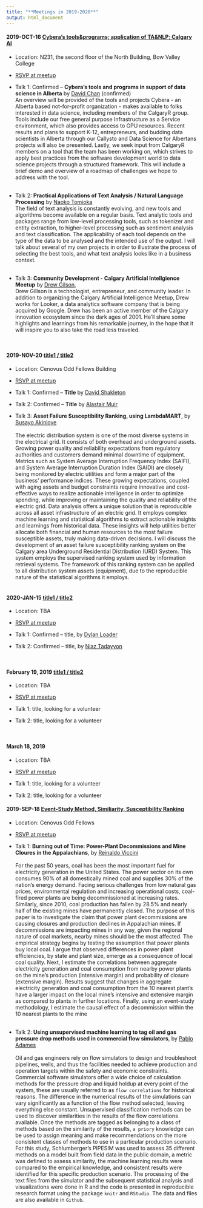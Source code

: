 ```yaml
---
title: "**Meetings in 2019-2020**"
output: html_document
---
```




#### 2019-OCT-16 [Cybera’s tools&programs; application of TA&NLP; Calgary AI](){target="_blank"}
+ Location: N231, the second floor of the North Building, Bow Valley College
+ [RSVP at meetup](https://www.meetup.com/calgaryr/events/265139871/){target="_blank"}

+ Talk 1: Confirmed -- **Cybera's tools and programs in support of data science in Alberta** by [David Chan](https://www.linkedin.com/in/davidichan?lipi=urn%3Ali%3Apage%3Ad_flagship3_profile_view_base_contact_details%3BCd1WIB5RRCi6VVGLx1INPw%3D%3D){target="_blank"} (confirmed) <br>An overview will be provided of the tools and projects Cybera - an Alberta based not-for-profit organization - makes available to folks interested in data science, including members of the CalgaryR group. Tools include our free general purpose Infrastructure as a Service environment, which also provides access to GPU resources. Recent results and plans to support K-12, entrepreneurs, and budding data scientists in Alberta through our Callysto and Data Science for Albertans projects will also be presented. Lastly, we seek input from CalgaryR members on a tool that the team has been working on, which strives to apply best practices from the software development world to data science projects through a structured framework. This will include a brief demo and overview of a roadmap of challenges we hope to address with the tool. <br><br>
+ Talk 2: **Practical Applications of Text Analysis / Natural Language Processing** by [Naoko Tomioka](https://www.linkedin.com/in/naoko-tomioka-038108b?lipi=urn%3Ali%3Apage%3Ad_flagship3_profile_view_base_contact_details%3BoYo7F26eTFunf2Yjv%2BChMQ%3D%3D){target="_blank"}<br>The field of text analysis is constantly evolving, and new tools and algorithms become available on a regular basis. Text analytic tools and packages range from low-level processing tools, such as tokenizer and entity extraction, to higher-level processing such as sentiment analysis and text classification. The applicability of each tool depends on the type of the data to be analysed and the intended use of the output. I will talk about several of my own projects in order to illustrate the process of selecting the best tools, and what text analysis looks like in a business context. <br><br>
+ Talk 3: **Community Development - Calgary Artificial Intellgience Meetup** by [Drew Gilson](https://www.linkedin.com/in/drewgillson?lipi=urn%3Ali%3Apage%3Ad_flagship3_profile_view_base_contact_details%3BGHewhCPhS6CCUxkRUC9aDw%3D%3D){target="_blank"}, <br>  Drew Gillson is a technologist, entrepreneur, and community leader. In addition to organizing the Calgary Artificial Intelligence Meetup, Drew works for Looker, a data analytics software company that is being acquired by Google. Drew has been an active member of the Calgary innovation ecosystem since the dark ages of 2001. He'll share some highlights and learnings from his remarkable journey, in the hope that it will inspire you to also take the road less traveled.


<br>

#### 2019-NOV-20 [title1 / title2](){target="_blank"}
+ Location: Cenovus Odd Fellows Building 
+ [RSVP at meetup](){target="_blank"}

+ Talk 1: Confirmed -- **Title** by [David Shakleton](https://www.linkedin.com/in/ca-data-automation-leader?lipi=urn%3Ali%3Apage%3Ad_flagship3_profile_view_base_contact_details%3B26ezNoGITs29XJD4cO4veA%3D%3D){target="_blank"} 

+ Talk 2: Confirmed -- **Title** by [Alastair Muir](https://www.linkedin.com/in/alastairkerrmuir?lipi=urn%3Ali%3Apage%3Ad_flagship3_profile_view_base_contact_details%3BTa6CM%2BqmQCqnJqVigDffeQ%3D%3D){target="_blank"}  

+ Talk 3: **Asset Failure Susceptibility Ranking, using LambdaMART**, by [Busayo Akinloye](https://www.linkedin.com/in/busayo-akinloye-p-eng-7ba12028?lipi=urn%3Ali%3Apage%3Ad_flagship3_profile_view_base_contact_details%3Brxm2AxvQT6ahGLEjD270Ww%3D%3D){target="_blank"}<br><br> The electric distribution system is one of the most diverse systems in the electrical grid. It consists of both overhead and underground assets. Growing power quality and reliability expectations from regulatory authorities and customers demand minimal downtime of equipment. Metrics such as System Average Interruption Frequency Index (SAIFI), and System Average Interruption Duration Index (SAIDI) are closely being monitored by electric utilities and form a major part of the business’ performance indices. These growing expectations, coupled with aging assets and budget constraints require innovative and cost-effective ways to realize actionable intelligence in order to optimize spending, while improving or maintaining the quality and reliability of the electric grid.
Data analysis offers a unique solution that is reproducible across all asset infrastructure of an electric grid. It employs complex machine learning and statistical algorithms to extract actionable insights and learnings from historical data. These insights will help utilities better allocate both financial and human resources to the most failure susceptible assets, truly making data-driven decisions.
I will discuss the development of an asset failure susceptibility ranking system on the Calgary area Underground Residential Distribution (URD) System. This system employs the supervised ranking system used by information retrieval systems. The framework of this ranking system can be applied to all distribution system assets (equipment), due to the reproducible nature of the statistical algorithms it employs.<br><br>


#### 2020-JAN-15 [title1 / title2](){target="_blank"} 
+ Location: TBA
+ [RSVP at meetup](){target="_blank"}

+ Talk 1: Confirmed -- title, by [Dylan Loader](https://www.linkedin.com/in/dylan-loader?lipi=urn%3Ali%3Apage%3Ad_flagship3_profile_view_base_contact_details%3BXN0Ay7DTT2%2Bxgoiw%2BQyChw%3D%3D){target="_blank"}

+ Talk 2: Confirmed -- title, by [Niaz Tadayyon](){target="_blank"}

<br>

#### February 19, 2019 [title1 / title2](){target="_blank"}
+ Location: TBA
+ [RSVP at meetup](){target="_blank"}

+ Talk 1: title, looking for a volunteer 

+ Talk 2: title, looking for a volunteer 

<br>

#### March 18, 2019
+ Location: TBA
+ [RSVP at meetup](){target="_blank"}

+ Talk 1: title, looking for a volunteer 

+ Talk 2: title, looking for a volunteer 


#### 2019-SEP-18 [Event-Study Method, Similiarity, Susceptibility Ranking](https://www.meetup.com/calgaryr/events/263868941/){target="_blank"}

+ Location: Cenovus Odd Fellows
+ [RSVP at meetup](https://www.meetup.com/calgaryr/events/263868941/){target="_blank"}

+ Talk 1: **Burning out of Time: Power-Plant Decommissions and Mine Cloures in the Appalachians**, by [Reinaldo Viccini](https://www.linkedin.com/in/reinaldo-viccini-guti%C3%A8rrez-40171645?lipi=urn%3Ali%3Apage%3Ad_flagship3_profile_view_base_contact_details%3BzaorgguQRaWnPq6BuyEFLA%3D%3D){target="_blank"} <br><br> For the past 50 years, coal has been the most important fuel for electricity generation in the United States. The power sector on its own consumes 90% of all domestically mined coal and supplies 30% of the nation's energy demand. Facing serious challenges from low natural gas prices, environmental regulation and increasing operational costs, coal-fired power plants are being decommissioned at increasing rates. Similarly, since 2010, coal production has fallen by 28.5% and nearly half of the existing mines have permanently closed.   The purpose of this paper is to investigate the claim that power plant decommissions are causing closures and production declines in Appalachian mines. If decommissions are impacting mines in any way, given the regional nature of coal markets, nearby mines should be the most affected. The empirical strategy begins by testing the assumption that power plants buy local coal. I argue that observed differences in power plant efficiencies, by state and plant size, emerge as a consequence of local coal quality. Next, I estimate the correlations between aggregate electricity generation and coal consumption from nearby power plants on the mine's production (intensive margin) and probability of closure (extensive margin). Results suggest that changes in aggregate electricity generation and coal consumption from the 10 nearest plant’s have a larger impact on the local mine's intensive and extensive margin as compared to plants in further locations. Finally, using an event-study methodology, I estimate the causal effect of a decommission within the 10 nearest plants to the mine <br><br>
+ Talk 2: **Using unsupervised machine learning to tag oil and gas pressure drop methods used in commercial flow simulators**, by [Pablo Adames](https://www.linkedin.com/in/adames-pablo-87149711?lipi=urn%3Ali%3Apage%3Ad_flagship3_profile_view_base_contact_details%3B71saROFiRceFp2frfFszXQ%3D%3D){target="_blank"}<br><br> Oil and gas engineers rely on flow simulators to design and troubleshoot pipelines, wells, and thus the facilities needed to achieve production and operation targets within the safety and economic constraints.  Commercial software simulators offer a wide choice of calculation methods for the pressure drop and liquid holdup at every point of the system, these are usually referred to as `flow correlations` for historical reasons.  The difference in the numerical results of the simulations can vary significantly as a function of the flow method selected, leaving everything else constant. 
Unsupervised classification methods can be used to discover similarities in the results of the flow correlations available. Once the methods are tagged as belonging to a class of methods based on the similarity of the results, `a priory` knowledge can be used to assign meaning and make recommendations on the more consistent classes of methods to use in a particular production scenario. 
For this study, Schlumberger's PIPESIM was used to assess 35 different methods on a model built from field data in the public domain, a metric was defined to assess similarity, the machine learning results were compared to the empirical knowledge, and consistent results were identified for this specific production scenario.  The processing of the text files from the simulator and the subsequent statistical analysis and visualizations were done in R and the code is presented in reproducible research format using the package `knitr` and `RStudio`.  The data and files are also available in `Github`.<br><br>

